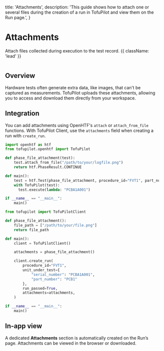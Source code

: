   title: 'Attachments',
  description:
    'This guide shows how to attach one or several files during the creation of a run in TofuPilot and view them on the Run page.',
}

# Attachments

Attach files collected during execution to the test record. {{ className: 'lead' }}

<Image src="/attachments-header.png" alt="" />

## Overview

Hardware tests often generate extra data, like images, that can't be captured as measurements. TofuPilot uploads these attachments, allowing you to access and download them directly from your workspace.

## Integration

You can add attachments using OpenHTF's `attach` or `attach_from_file` functions. With TofuPilot Client, use the `attachments` field when creating a run with `create_run`.

<CodeGroup>

```python {{ title: 'OpenHTF' }}
import openhtf as htf
from tofupilot.openhtf import TofuPilot

def phase_file_attachment(test):
    test.attach_from_file("/path/to/your/logfile.png")
    return htf.PhaseResult.CONTINUE

def main():
    test = htf.Test(phase_file_attachment, procedure_id="FVT1", part_number="PCB1")
    with TofuPilot(test):
      test.execute(lambda: "PCBA1A001")

if __name__ == "__main__":
    main()
```

```python {{ title: 'Python' }}
from tofupilot import TofuPilotClient

def phase_file_attachment():
    file_path = ["/path/to/your/file.png"]
    return file_path

def main():
    client = TofuPilotClient()

    attachments = phase_file_attachment()

    client.create_run(
        procedure_id="FVT1",
        unit_under_test={
            "serial_number": "PCBA1A001",
            "part_number": "PCB1"
        },
        run_passed=True,
        attachments=attachments,
    )

if __name__ == "__main__":
    main()
```

</CodeGroup>

## In-app view

A dedicated **Attachments** section is automatically created on the Run’s page. Attachments can be viewed in the browser or downloaded.

<Image src="/attachments-page-run.png" alt="" />
